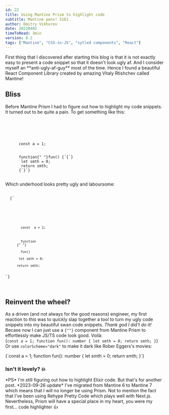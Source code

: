 ```yaml
---
id: 22
title: Using Mantine Prism to highlight code
subtitle: Mantine pwns! S1E1
author: Dmitry Vikhorev
date: 20220402
timeToRead: 3min
version: 0.2
tags: ["Mantine", "CSS-in-JS", "sytled components", "React"]
---
```

<TLDR>
  First thing that I discovered after starting this blog is that it is
  not exactly easy to present a code snippet so that it doesn't look
  ugly af. And I consider myself an **anti-ugly-af-guy** most of the
  time.
<PB4/>
Hence I found a beautiful React Component Library created by amazing <WebLink href="https://github.com/rtivital">Vitaly Rtishchev</WebLink> called
<WebLink href="https://mantine.dev">Mantine!</WebLink>

</TLDR>
        
## Bliss
  Before Mantine Prism I had to figure out how to highlight my code snippets. It turned out to be quite a pain. 
<PB4/>
To get something like this:

<pre>
  <code>
      <span style={{ color: "green" }}>
      </span>
      <br />
      <span style={{ color: "blue" }}>const</span> a = 1;
      <br />
      <span style={{ color: "blue" }}>function</span>{" "}<span style={{ color: "orange" }}>fun</span>() {`{`}
      <span style={{ color: "blue" }}> let</span> smth = 0;
      <span style={{ color: "purple" }}> return</span> smth;
      {`}`}
  </code>
</pre>
<PB4/>

Which underhood looks pretty ugly and laboursome: 
<pre>
  <code>
  {`<pre>
  <code>
      <span style={{ color: "green" }}>
      </span>
      <br />
      <span style={{ color: "blue" }}>
        const </span> a = 1;
      <br />
      <span style={{ color: "blue" }}>
        function
      </span>{" "}
      <span style={{ color: "orange" }}>
        fun</span>() 
      <span style={{ color: "blue" }}>
       let</span> smth = 0;
      <span style={{ color: "purple" }}> 
      return</span> smth;
  </code>
</pre>`}
</code>
</pre>

## Reinvent the wheel?
As a driven (and not always for the good reasons) engineer, my first 
reaction to this was to quickly slap together a tool to turn my ugly code 
snippets into my beautiful swan code snippets. 
<PB4/>
*Thank god I did't do it!*
<PB4/>
Becase now I can just use a <Code>{"<Prism />"}</Code> component from
  <WebLink href="https://mantine.dev/others/prism/">Mantine Prism</WebLink> to
  effortlessly make JS/TS code look good. Voilà:  
<PB4/>
<Prism language="tsx">{`const a = 1;
  function fun(): number {
   let smth = 0;
   return smth;
  }`}</Prism>
<PB4/>
Or use <Code>colorScheme="dark"</Code> to make it dark like
<WebLink href="https://www.imdb.com/name/nm3211470/">Rober Eggers's</WebLink> movies:
<PB8/>

<JS colorScheme="dark">
  {`const a = 1;
  function fun(): number {
   let smth = 0;
   return smth;
  }`}
</JS>
<PB8/>

### Isn't it lovely? 💥

<PB8/>
*PS* I'm still figuring out how to highlight Elixir code. But that's for another post.
*2023-09-26 update* I've migrated <WebLink href="https://mantine.dev/guides/6x-to-7x/">from Mantine 6 to Mantine 7</WebLink> which means that I will no longer be using Prism. Not to mention the fact that I've been using <WebLink href="https://rehype-pretty-code.netlify.app/">Rehype Pretty Code</WebLink> which plays well with Next.js. 
<PB4/>
Nevertheless, Prism will have a special place in my heart, you were my first... 
code highlighter 👍